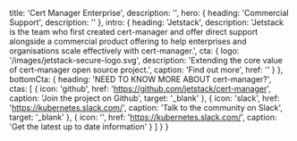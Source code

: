   title: 'Cert Manager Enterprise',
  description: '',
  hero: {
    heading: 'Commercial Support',
    description: ''
  },
  intro: {
    heading: 'Jetstack',
    description:
      'Jetstack is the team who first created cert-manager and offer direct support alongside a commercial product offering to help enterprises and organisations scale effectively with cert-manager.',
    cta: {
      logo: '/images/jetstack-secure-logo.svg',
      description:
        'Extending the core value of cert-manager open source project.',
      caption: 'Find out more',
      href: ''
    }
  },
  bottomCta: {
    heading: 'NEED TO KNOW MORE ABOUT cert-manager?',
    ctas: [
      {
        icon: 'github',
        href: 'https://github.com/jetstack/cert-manager',
        caption: 'Join the project on Github',
        target: '_blank'
      },
      {
        icon: 'slack',
        href: 'https://kubernetes.slack.com/',
        caption: 'Talk to the community on Slack',
        target: '_blank'
      },
      {
        icon: '',
        href: 'https://kubernetes.slack.com/',
        caption: 'Get the latest up to date information'
      }
    ]
  }
}
